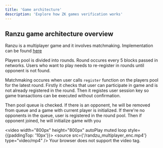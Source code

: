 ```yaml
---
title: 'Game architecture'
description: 'Explore how ZK games verification works'
---
```


## Ranzu game architecture overview

Ranzu is a multiplayer game and it involves matchmaking.
Implementation can be found [here](https://github.com/ZkNoid/zknoid/blob/develop/packages/chain/src/MatchMaker.ts)

Players pool is divided into rounds. Round occures every 5 blocks passed in networks. 
Users who want to play needs to re-register in rounds until opponent is not found. 


Matchmaking occures when user calls `register` function on the players pool for the latest round. 
Firstly it checks that user can participate in game and is not already registered in the round.
Then it registes user session key so game transactions can be executed without confirmation.

Then pool queue is checked. If there is an opponent, he will be removed from queue and a game with current player is initialized.
If there're no opponents in the queue, user is registered in the round pool. Then if opponent joined, he will initialize game with you

<video width="800px" height="800px" autoPlay muted loop style={{paddingTop: '10px'}}>
  <source src={'/randzu_multiplayer_enc.mp4'} type="video/mp4" />
    Your browser does not support the video tag.
</video>

